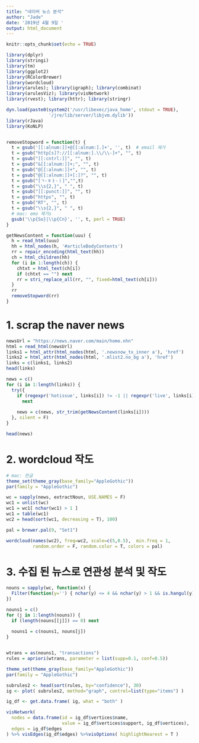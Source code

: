 ```yaml
---
title: "네이버 뉴스 분석"
author: "Jade"
date: '2019년 4월 9일 '
output: html_document
---
```


```r
knitr::opts_chunk$set(echo = TRUE)
```

```r
library(dplyr)
library(stringi)
library(tm)
library(ggplot2)
library(RColorBrewer)
library(wordcloud)
library(arules); library(igraph); library(combinat)
library(arulesViz); library(visNetwork)
library(rvest); library(httr); library(stringr)

dyn.load(paste0(system2('/usr/libexec/java_home', stdout = TRUE), 
                '/jre/lib/server/libjvm.dylib'))
library(rJava)
library(KoNLP)


removeStopword = function(t) {
  t = gsub('[[:alnum:]]+@[[:alnum:].]+', '', t)  # email 제거
  t = gsub("http[s]?://[[:alnum:].\\/\\-]+", "", t) 
  t = gsub("[[:cntrl:]]", "", t) 
  t = gsub("&[[:alnum:]]+;", "", t)
  t = gsub("@[[:alnum:]]+", "", t)
  t = gsub("@[[:alnum:]]+[:]?", "", t)
  t = gsub("[ㄱ-ㅎㅏ-ㅣ]","",t) 
  t = gsub("\\s{2,}", " ", t) 
  t = gsub("[[:punct:]]", "", t)  
  t = gsub("https", "", t)
  t = gsub("RT", "", t)
  t = gsub("\\s{2,}", " ", t) 
  # mac: emo 제거s
  gsub('\\p{So}|\\p{Cn}', '', t, perl = TRUE)
}

getNewsContent = function(uuu) { 
  h = read_html(uuu)
  hh = html_nodes(h, '#articleBodyContents')
  rr = repair_encoding(html_text(hh))
  ch = html_children(hh)
  for (i in 1:length(ch)) {
    chtxt = html_text(ch[i])
    if (chtxt == "") next
    rr = stri_replace_all(rr, "", fixed=html_text(ch[i]))
  }
  rr
  removeStopword(rr)
}

```

# 1. scrap the naver news
```r
newsUrl = "https://news.naver.com/main/home.nhn"
html = read_html(newsUrl)
links1 = html_attr(html_nodes(html, '.newsnow_tx_inner a'), 'href')
links2 = html_attr(html_nodes(html, '.mlist2.no_bg a'), 'href')
links = c(links1, links2)
head(links)

news = c()
for (i in 1:length(links)) {
  try({
    if (regexpr('hotissue', links[i]) != -1 || regexpr('live', links[i]) != -1)
      next
    
    news = c(news, str_trim(getNewsContent(links[i])))
  }, silent = F)
}

head(news)
```


# 2. wordcloud 작도
```r
# mac: 한글
theme_set(theme_gray(base_family="AppleGothic"))
par(family = "AppleGothic")

wc = sapply(news, extractNoun, USE.NAMES = F)
wc1 = unlist(wc)
wc1 = wc1[ nchar(wc1) > 1 ]
wc1 = table(wc1)
wc2 = head(sort(wc1, decreasing = T), 100)

pal = brewer.pal(9, "Set1")

wordcloud(names(wc2), freq=wc2, scale=c(5,0.5),  min.freq = 1,
          random.order = F, random.color = T, colors = pal)
```

# 3. 수집 된 뉴스로 연관성 분석 및 작도
```r
nouns = sapply(wc, function(x) {
  Filter(function(y='') { nchar(y) <= 4 && nchar(y) > 1 && is.hangul(y) }, x)
})

nouns1 = c()
for (j in 1:length(nouns)) {
  if (length(nouns[[j]]) == 0) next
  
  nouns1 = c(nouns1, nouns[j])
}


wtrans = as(nouns1, "transactions")
rules = apriori(wtrans, parameter = list(supp=0.1, conf=0.5))

theme_set(theme_gray(base_family="AppleGothic"))
par(family = "AppleGothic")

subrules2 <- head(sort(rules, by="confidence"), 30)
ig <- plot( subrules2, method="graph", control=list(type="items") )

ig_df <- get.data.frame( ig, what = "both" )

visNetwork(
  nodes = data.frame(id = ig_df$vertices$name,
                     value = ig_df$vertices$support, ig_df$vertices),
  edges = ig_df$edges
) %>% visEdges(ig_df$edges) %>%visOptions( highlightNearest = T )
```

